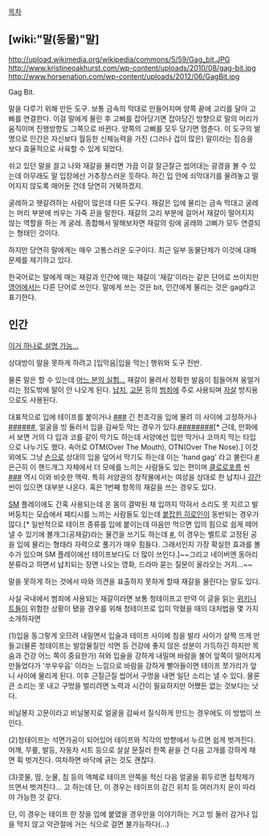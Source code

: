 [[목차]]

== [wiki:"말(동물)"말] ==
http://upload.wikimedia.org/wikipedia/commons/5/59/Gag_bit.JPG
http://www.kristineoakhurst.com/wp-content/uploads/2010/08/gag-bit.jpg
http://www.horsenation.com/wp-content/uploads/2012/06/GagBit.jpg

Gag Bit.

말을 다루기 위해 만든 도구. 보통 금속의 막대로 만들어지며 양쪽 끝에 고리를 달아 고삐를 연결한다. 이걸 말에게 물린 후 고삐를 잡아당기면 잡아당긴 방향으로 말의 머리가 움직이며 진행방향도 그쪽으로 바뀐다. 양쪽의 고삐를 모두 당기면 멈춘다. 이 도구의 발명으로 인간은 자신보다 월등한 신체능력을 가진 (그러나 겁이 많은) 말이라는 짐승을 보다 효율적으로 사육할 수 있게 되었다.

쉬고 있던 말을 끌고 나와 재갈을 물리면 가끔 이걸 잘근잘근 씹어대는 광경을 볼 수 있는데 아무래도 말 입장에선 거추장스러운 듯하다. 하긴 입 안에 쇠막대기를 물려놓고 떨어지지 않도록 매어둔 건데 당연히 거북하겠지.

굴레하고 헷갈려하는 사람이 많은데 다른 도구다. 재갈은 입에 물리는 금속 막대고 굴레는 머리 부분에 씌우는 가죽 끈을 말한다. 재갈의 고리 부분에 걸어서 재갈이 떨어지지 않는 역할을 하는 게 굴레. 종합해서 말해보자면 재갈의 링에 굴레와 고삐가 모두 연결되는 형태인 것이다.

하지만 당연히 말에게는 매우 고통스러운 도구이다. 최근 일부 동물단체가 이것에 대해 문제를 제기하고 있다.

한국어로는 말에게 매는 재갈과 인간에 매는 재갈이 '재갈'이라는 같은 단어로 쓰이지만 [[영어]]에서는 다른 단어로 쓰인다. 말에게 쓰는 것은 bit, 인간에게 물리는 것은 gag라고 표기한다. 

== 인간 ==

[http://th02.deviantart.net/fs70/PRE/f/2013/350/0/a/detective_conan_by_ghostz1216-d6y7cdp.jpg 이거 하나로 설명 가능...]

상대방이 말을 못하게 하려고 [입막음|입을 막는] 행위와 도구 전반.

물론 말은 할 수 있는데 [http://youtu.be/JxAr_jmadkM 어느 분의 실험...] 재갈이 물려서 정확한 발음이 힘들어져 웅얼거리는 정도밖에 말이 안 나오게 된다. [[납치]], [[고문]] 등의 [[범죄]]에 주로 사용되며 [[자살]] 방지용으로도 사용된다. 

대표적으로 입에 테이프를 붙이거나 [http://i1123.photobucket.com/albums/l556/samlee22/AiCon/pic4.png #][http://i295.photobucket.com/albums/mm136/Connie_Babe/Picture1-20.png #][http://fc02.deviantart.net/fs71/f/2013/044/e/e/elisha_cuthbert_by_tybanez55-d5uujkr.png #] 긴 천조각을 입에 물려 이 사이에 고정하거나 [http://cineplex.media.baselineresearch.com/images/247800/247800_large.jpg #][http://fc02.deviantart.net/fs71/i/2012/259/6/0/jessica_alba_gagged_by_decoy17541-d5evdfn.jpg #][http://talk.imbc.com//TVianUpload/TVian/MBCinfo/images/info/9880_201005251546301_P.jpg #][http://i1.ytimg.com/vi/doaX2JVpHEU/maxresdefault.jpg #][http://cfs15.tistory.com/image/16/tistory/2008/11/26/07/23/492c7ad4e62d8 #][http://i2.wp.com/m.screencaps.us/200/8-mummy3/full/mummy-3-movie-screencaps.com-10308.jpg #], 얼굴을 빙 둘러서 입을 감싸듯 막는 경우가 있다.[http://images4.fanpop.com/image/photos/23900000/Quest-for-Camelot-animated-movies-23963041-1280-720.jpg #][http://static1.wikia.nocookie.net/__cb20120408035004/disney/images/c/cd/39.jpg #][http://fc09.deviantart.net/fs70/i/2013/148/0/b/anybody_around_by_tyr8nt93-d66x1ra.jpg #][http://fc04.deviantart.net/fs71/i/2013/320/3/a/nami_tied_up_and_gagged_by_mizuluffy2-d6d0f0i.jpg #][http://i.ytimg.com/vi/7iuave0FXgw/hqdefault.jpg?w=320&h=192&sigh=sHoc8s0-hDOh_8WGrTu1sKELNL0 #][http://www.detectiveconanworld.com/wiki/images/6/6f/EP30_Case.jpg #][http://fullmoepanic.files.wordpress.com/2008/06/1214178103087.jpg #][http://th09.deviantart.net/fs71/PRE/f/2014/029/0/4/sam_gagged_by_dodonape-d74aqy5.jpg #][* 근데, 만화에서 보면 거의 다 입과 코를 같이 막기도 하는데 서양에선 입만 막거나 코까지 막는 타입으로 나누기도 했다. 속어로 OTM(Over The Mouth), OTN(Over The Nose).] 
이것 외에도 그냥 [[손]]으로 상대의 입을 덮어서 막기도 하는데 이는 'hand gag' 라고 불린다.[http://fc07.deviantart.net/fs50/f/2009/307/4/1/Orihime_handgagged_by_WingHeavyArms.jpg #] 은근히 이 핸드개그 자체에서 더 모에를 느끼는 사람들도 있는 편이며 [[클로로포름]] 씬[http://i134.photobucket.com/albums/q106/Miyano-sama/Gallery/Haibara_177.jpg #][http://fc06.deviantart.net/fs71/f/2014/003/4/f/chloroform_by_dddjjjkkklll-d70ml47.jpg #][http://vault.sleepycomics.com/archive003/bscap0039ky1.jpg #] 역시 이와 비슷한 맥락. 특히 서양권의 창작물에서는 여성을 상대로 한 납치나 [[강간]] 씬이 있으면 대부분 나온다. 혹은 1번째 항목의 재갈을 쓰는 경우도 있다.

[[SM]] 플레이에도 간혹 사용되는데 온 몸이 결박된 채 입까지 막혀서 소리도 못 지르고 발버둥치는 모습에서 페티시를 느끼는 사람들도 있는데 [[붙잡힌 히로인]]이 동반되는 경우가 많다.[* 일반적으로 테이프 종류를 입에 붙이는데 마음만 먹으면 입의 힘으로 쉽게 떼어낼 수 있기에 볼개그(공재갈)라는 물건을 쓰기도 하는데 [http://bondagegags.co.uk/wp-content/uploads/2011/05/Deluxe-Rubber-Ball-Gag-Red-300x300.jpg #], 이 경우는 벨트로 고정된 공을 입에 물리는 형태라 자력으로 풀기가 매우 힘들다. 그래서인지 가장 확실한 효과를 볼 수가 있으며 SM 플레이에선 테이프보다도 더 많이 쓰인다.]~~그리고 네이버엔 동아리 분류라고 하면서 납치되는 장면 나오는 영화, 드라마 묻는 질문이 올라오는 거지...~~

말을 못하게 하는 것에서 따와 의견을 표출하지 못하게 할때 재갈을 물린다는 말도 있다.

사실 국내에서 범죄에 사용되는 재갈이라면 보통 청테이프고 만약 이 글을 읽는 [[위키니트]]들이 위험한 상황이 됐을 경우를 위해 청테이프로 입이 막혔을 때의 대처법을 몇 가지 소개하자면

(1)입을 동그랗게 오므려 내밀면서 입술과 테이프 사이에 침을 발라 사이가 살짝 뜨게 만들고(물론 청테이프는 발암물질인 석면 등 건강에 좋지 않은 성분이 가득하긴 하지만 목숨과 건강 어느 쪽이 중요한가) 혀와 입술을 강하게 내밀며 바람을 불어 앞쪽이 떨어지게 만들었다가 '쑤우우웁' 이라는 느낌으로 바람을 강하게 빨아들이면 테이프 쪼가리가 앞니 사이에 물리게 된다. 이후 근질근질 씹어서 구멍을 내면 일단 소리는 낼 수 있다. 물론 큰 소리는 못 내고 구멍을 벌리려면 노력과 시간이 필요하지만 어쨌든 없는 것보다는 낫다.

비닐봉지 고문이라고 비닐봉지로 얼굴을 감싸서 질식하게 만드는 경우에도 이 방법이 쓰인다.

(2)청테이프는 석면가공이 되어있어 테이프와 직각의 방향에서 누르면 쉽게 벗겨진다. 어깨, 무릎, 발등, 자동차 시트 등으로 살살 문질러 한쪽 끝을 건 다음 고개를 강하게 채면 휙 벗겨진다. 여차하면 바닥에 긁는 것도 괜찮다.

(3)콧물, 땀, 눈물, 침 등의 액체로 테이프 안쪽을 적신 다음 얼굴을 휘두르면 접착제가 뜨면서 벗겨진다... 고 하는데 단, 이 경우는 테이프의 감긴 위치 등 여러가지 운이 따라야 가능한 것 같다.

단, 이 경우는 테이프 한 장을 입에 붙였을 경우만을 이야기하는 거고 빙 둘러 감거나 입을 막지 않고 악관절에 거는 식으로 걸면 불가능하다(...)
